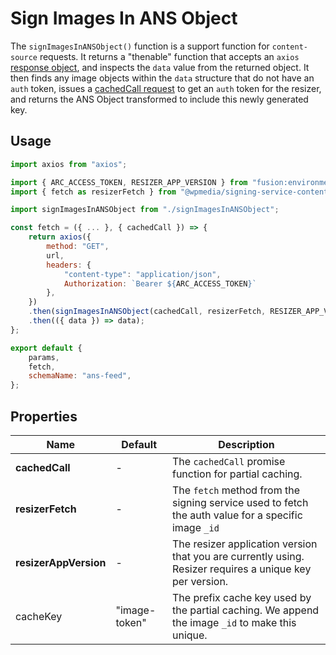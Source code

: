 

<Meta title="Utilities/Sign Images In ANS Object" component={signImagesInANSObject} />

# Sign Images In ANS Object

The `signImagesInANSObject()` function is a support function for `content-source` requests. It returns a "thenable" function that accepts an `axios` [response object](https://axios-http.com/docs/res_schema), and inspects the `data` value from the returned object. It then finds any image objects within the `data` structure that do not have an `auth` token, issues a [cachedCall request](https://redirector.arcpublishing.com/alc/arc-products/pagebuilder/fusion/developer-documentation/partial-caching-with-pagebuilder-engine/) to get an `auth` token for the resizer, and returns the ANS Object transformed to include this newly generated key.

## Usage

```jsx
import axios from "axios";

import { ARC_ACCESS_TOKEN, RESIZER_APP_VERSION } from "fusion:environment";
import { fetch as resizerFetch } from "@wpmedia/signing-service-content-source";

import signImagesInANSObject from "./signImagesInANSObject";

const fetch = ({ ... }, { cachedCall }) => {
	return axios({
		method: "GET",
		url,
		headers: {
    		"content-type": "application/json",
    		Authorization: `Bearer ${ARC_ACCESS_TOKEN}`
    	},
	})
	.then(signImagesInANSObject(cachedCall, resizerFetch, RESIZER_APP_VERSION))
	.then(({ data }) => data);
};

export default {
	params,
	fetch,
	schemaName: "ans-feed",
};
```

## Properties

| Name                  | Default       | Description                                                                                              |
| --------------------- | ------------- | -------------------------------------------------------------------------------------------------------- |
| **cachedCall**        | -             | The `cachedCall` promise function for partial caching.                                                   |
| **resizerFetch**      | -             | The `fetch` method from the signing service used to fetch the auth value for a specific image `_id`      |
| **resizerAppVersion** | -             | The resizer application version that you are currently using. Resizer requires a unique key per version. |
| cacheKey              | "image-token" | The prefix cache key used by the partial caching. We append the image `_id` to make this unique.         |
